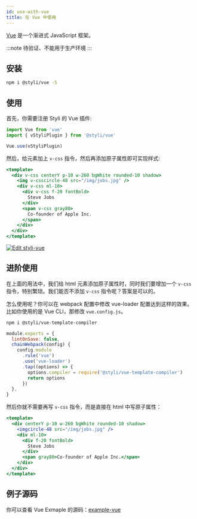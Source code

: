```yaml
---
id: use-with-vue
title: 在 Vue 中使用
---
```


[Vue](https://cn.vuejs.org/) 是一个渐进式 JavaScript 框架。

:::note
待验证、不能用于生产环境
:::

## 安装

```bash
npm i @styli/vue -S
```

## 使用

首先，你需要注册 Styli 的 Vue 插件:

```jsx
import Vue from 'vue'
import { vStyliPlugin } from '@styli/vue'

Vue.use(vStyliPlugin)
```

然后，给元素加上 `v-css` 指令，然后再添加原子属性即可实现样式:

```jsx
<template>
  <div v-css centerY p-10 w-260 bgWhite rounded-10 shadow>
    <img v-csscircle-48 src="/img/jobs.jpg" />
    <div v-css ml-10>
      <div v-css f-20 fontBold>
        Steve Jobs
      </div>
      <span v-css gray80>
        Co-founder of Apple Inc.
      </span>
    </div>
  </div>
</template>
```

[![Edit styli-vue](https://codesandbox.io/static/img/play-codesandbox.svg)](https://codesandbox.io/s/styli-vue-8o5dd?fontsize=14&hidenavigation=1&theme=dark)

## 进阶使用

在上面的用法中，我们给 html 元素添加原子属性时，同时我们要增加一个 `v-css`指令，特别繁琐。我们能否不添加 `v-css` 指令呢？答案是可以的。

怎么使用呢？你可以在 webpack 配置中修改 vue-loader 配置达到这样的效果。比如你使用的是 Vue CLI，那修改 `vue.config.js`。

```bash
npm i @styli/vue-template-compiler
```

```js title="vue.config.js"
module.exports = {
  lintOnSave: false,
  chainWebpack(config) {
    config.module
      .rule('vue')
      .use('vue-loader')
      .tap((options) => {
        options.compiler = require('@styli/vue-template-compiler')
        return options
      })
  },
}
```

然后你就不需要再写 `v-css` 指令，而是直接在 html 中写原子属性：

```jsx
<template>
  <div centerY p-10 w-260 bgWhite rounded-10 shadow>
    <imgcircle-48 src="/img/jobs.jpg" />
    <div ml-10>
      <div f-20 fontBold>
        Steve Jobs
      </div>
      <span gray80>Co-founder of Apple Inc.</span>
    </div>
  </div>
</template>
```

## 例子源码

你可以查看 Vue Exmaple 的源码：[example-vue](https://github.com/forsigner/styli/tree/master/packages/example-vue)
